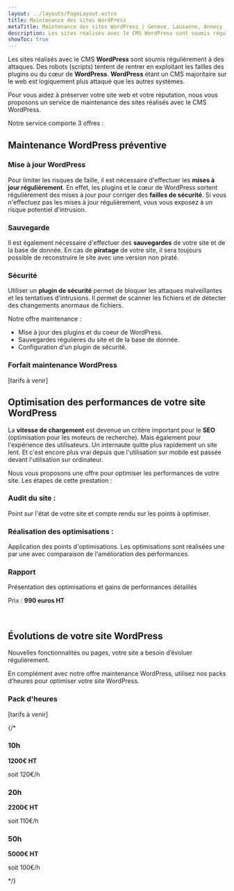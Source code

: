 ```yaml
---
layout: ../layouts/PageLayout.astro
title: Maintenance des sites WordPress
metaTitle: Maintenance des sites WordPress | Genève, Lausanne, Annecy
description: Les sites réalisés avec le CMS WordPress sont soumis régulièrement à des attaques. Des robots (scripts) tentent de rentrer en exploitant les failles des plugins ou du cœur de WordPress.
showToc: true
---
```



Les sites réalisés avec le CMS **WordPress** sont soumis régulièrement à des attaques. Des robots (scripts) tentent de rentrer en exploitant les failles des plugins ou du cœur de **WordPress**.
**WordPress** étant un CMS majoritaire sur le web est logiquement plus attaqué que les autres systèmes.

Pour vous aidez à préserver votre site web et votre réputation, nous vous proposons un service de maintenance des sites réalisés avec le CMS WordPress.

Notre service comporte 3 offres :

## Maintenance WordPress préventive

### Mise à jour WordPress

Pour limiter les risques de faille, il est nécessaire d'effectuer les **mises à jour régulièrement**.
En effet, les plugins et le cœur de WordPress sortent régulièrement des mises à jour pour corriger des **failles de sécurité**. Si vous n'effectuez pas les mises à jour régulièrement, vous vous exposez à un risque potentiel d'intrusion.

### Sauvegarde

Il est également nécessaire d'effectuer des **sauvegardes** de votre site et de la base de donnée.
En cas de **piratage** de votre site, il sera toujours possible de reconstruire le site avec une version non piraté.

### Sécurité

Utiliser un **plugin de sécurité** permet de bloquer les attaques malveillantes et les tentatives d'intrusions.
Il permet de scanner les fichiers et de détecter des changements anormaux de fichiers.

Notre offre maintenance :

- Mise à jour des plugins et du coeur de WordPress.
- Sauvegardes régulieres du site et de la base de donnée.
- Configuration d'un plugin de sécurité.

### Forfait maintenance WordPress

[tarifs à venir]

## Optimisation des performances de votre site WordPress

La **vitesse de chargement** est devenue un critère important pour le **SEO** (optimisation pour les moteurs de recherche). Mais également pour l'expérience des utilisateurs.
Un internaute quitte plus rapidement un site lent. Et c'est encore plus vrai depuis que l'utilisation sur mobile est passée devant l'utilisation sur ordinateur.

Nous vous proposons une offre pour optimiser les performances de votre site.
Les étapes de cette prestation :

### Audit du site :

Point sur l'état de votre site et compte rendu sur les points à optimiser.

### Réalisation des optimisations :

Application des points d'optimisations. Les optimisations sont réalisées une par une avec comparaison de l'amélioration des performances.

### Rapport

Présentation des optimisations et gains de performances détaillés

Prix :
**990 euros HT**

<br />

## Évolutions de votre site WordPress

Nouvelles fonctionnalités ou pages, votre site a besoin d’évoluer régulièrement.

En complément avec notre offre maintenance WordPress, utilisez nos packs d’heures pour optimiser votre site WordPress.

### Pack d'heures

[tarifs à venir]

{/*
  <Card>
    <h3 class="text-primary-900">10h</h3>
    <strong>1200€ HT</strong>
    <p class="text-slate-500 text-sm">soit 120€/h</p>
  </Card>
  <Card>
    <h3 class="text-primary-900">20h</h3>
    <strong>2200€ HT</strong>
    <p class="text-slate-500 text-sm">soit 110€/h</p>
  </Card>
  <Card>
    <h3 class="text-primary-900">50h</h3>
    <strong>5000€ HT</strong>
    <p class="text-slate-500 text-sm">soit 100€/h</p>
  </Card>
</Cards> */}
